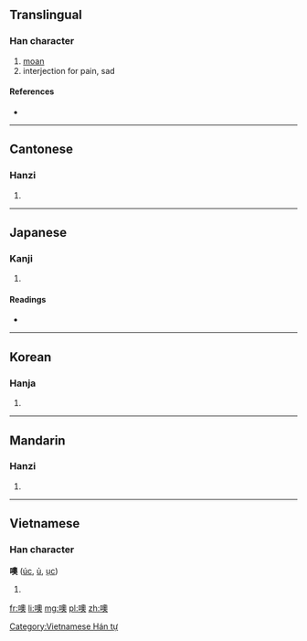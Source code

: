 ==Translingual==

===Han character===
{{Han char|rn=30|rad=口|as=13|sn=16|four=6703<sub>4</sub>|canj=口竹月大 (RHBK)}}

# [[moan]]
# interjection for pain, sad

====References====
* {{Han ref|kx=0209.250|dkj=04359|dj=0432.100|hdz=10685.020|uh=5662|ud=22114|bh=BEBE|bd=48830}}

----

==Cantonese==

===Hanzi===
{{yue-hanzi|jyut=|y=o1, yu2 yuk1}}

# {{defn|lang=yue|sort=口13}}

----

==Japanese==

===Kanji===
{{ja-kanji|grade=|rs=口13}}

# {{defn|lang=ja|sort=口13}}

====Readings====
* {{ja-readings|on=[[いく]] (iku), [[う]] (u), [[く]] (ku), [[いう]] (iu)|kun=[[うめく]] (umeku)}}

----

==Korean==

===Hanja===
{{ko-hanja|hangeul=[[욱]], [[우]]|rv=uk, u|mr=uk, u}}

# {{defn|lang=ko|sort=口13}}

----

==Mandarin==

===Hanzi===
{{cmn-hanzi|pin=[[ō]] ([[o1]]), [[yǔ]] ([[yu3]])|wg=wo<sup>1</sup>, yü<sup>3</sup>}}

# {{defn|lang=cmn|sort=口13}}

----

==Vietnamese==

===Han character===
'''噢''' ([[úc]], [[ủ]], [[ục]])

# {{defn|lang=vi}}

[[Category:Vietnamese Hán tự]]

[[fr:噢]]
[[li:噢]]
[[mg:噢]]
[[pl:噢]]
[[zh:噢]]